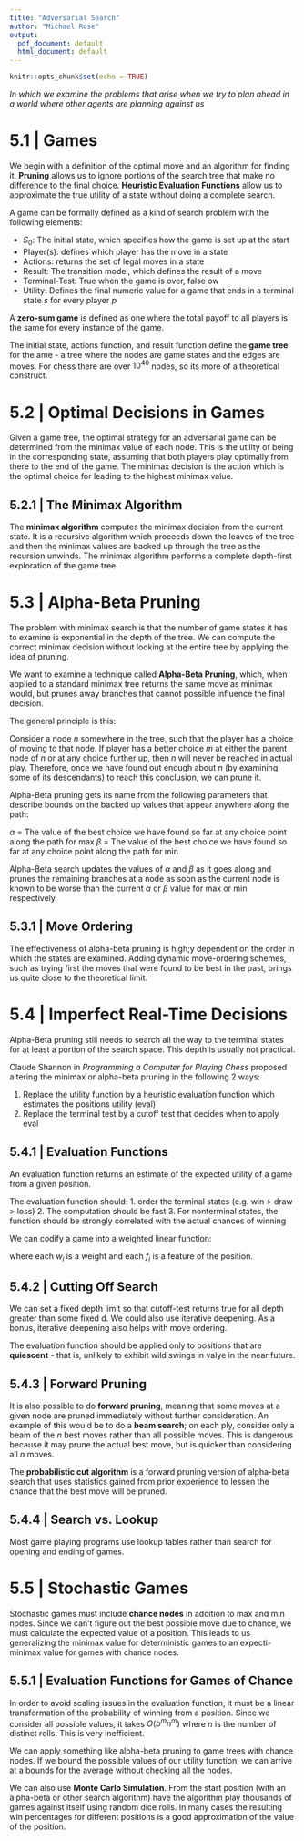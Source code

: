 ```yaml
---
title: "Adversarial Search"
author: "Michael Rose"
output:
  pdf_document: default
  html_document: default
---
```


```r
knitr::opts_chunk$set(echo = TRUE)
```

_In which we examine the problems that arise when we try to plan ahead in a world where other agents are planning against us_

# 5.1 | Games 

We begin with a definition of the optimal move and an algorithm for finding it. **Pruning** allows us to ignore portions of the search tree that make no difference to the final choice. **Heuristic Evaluation Functions** allow us to approximate the true utility of a state without doing a complete search.

A game can be formally defined as a kind of search problem with the following elements: 

- $S_0$: The initial state, which specifies how the game is set up at the start 
- Player(s): defines which player has the move in a state
- Actions: returns the set of legal moves in a state 
- Result: The transition model, which defines the result of a move 
- Terminal-Test: True when the game is over, false ow 
- Utility: Defines the final numeric value for a game that ends in a terminal state $s$ for every player $p$

A **zero-sum game** is defined as one where the total payoff to all players is the same for every instance of the game. 

The initial state, actions function, and result function define the **game tree** for the ame - a tree where the nodes are game states and the edges are moves. For chess there are over $10^{40}$ nodes, so its more of a theoretical construct. 

# 5.2 | Optimal Decisions in Games 

Given a game tree, the optimal strategy for an adversarial game can be determined from the minimax value of each node.  This is the utility of being in the corresponding state, assuming that both players play optimally from there to the end of the game. The minimax decision is the action which is the optimal choice for leading to the highest minimax value. 

## 5.2.1 | The Minimax Algorithm

The **minimax algorithm** computes the minimax decision from the current state. It is a recursive algorithm which proceeds down the leaves of the tree and then the minimax values are backed up through the tree as the recursion unwinds. The minimax algorithm performs a complete depth-first exploration of the game tree. 

# 5.3 | Alpha-Beta Pruning 

The problem with minimax search is that the number of game states it has to examine is exponential in the depth of the tree. We can compute the correct minimax decision without looking at the entire tree by applying the idea of pruning.

We want to examine a technique called **Alpha-Beta Pruning**, which, when applied to a standard minimax tree returns the same move as minimax would, but prunes away branches that cannot possible influence the final decision. 

The general principle is this: 

Consider a node $n$ somewhere in the tree, such that the player has a choice of moving to that node. If player has a better choice $m$ at either the parent node of $n$ or at any choice further up, then $n$ will never be reached in actual play. Therefore, once we have found out enough about $n$ (by examining some of its descendants) to reach this conclusion, we can prune it. 

Alpha-Beta pruning gets its name from the following parameters that describe bounds on the backed up values that appear anywhere along the path: 

$\alpha$ = The value of the best choice we have found so far at any choice point along the path for max
$\beta$ = The value of the best choice we have found so far at any choice point along the path for min 

Alpha-Beta search updates the values of $\alpha$ and $\beta$ as it goes along and prunes the remaining branches at a node as soon as the current node is known to be worse than the current $\alpha$ or $\beta$ value for max or min respectively. 


## 5.3.1 | Move Ordering

The effectiveness of alpha-beta pruning is high;y dependent on the order in which the states are examined. Adding dynamic move-ordering schemes, such as trying first the moves that were found to be best in the past, brings us quite close to the theoretical limit. 

# 5.4 | Imperfect Real-Time Decisions 

Alpha-Beta pruning still needs to search all the way to the terminal states for at least a portion of the search space. This depth is usually not practical. 

Claude Shannon in _Programming a Computer for Playing Chess_ proposed altering the minimax or alpha-beta pruning in the following 2 ways: 

1. Replace the utility function by a heuristic evaluation function which estimates the positions utility (eval)
2. Replace the terminal test by a cutoff test that decides when to apply eval

## 5.4.1 | Evaluation Functions 

An evaluation function returns an estimate of the expected utility of a game from a given position. 

The evaluation function should: 
1. order the terminal states (e.g. win > draw > loss)
2. The computation should be fast
3. For nonterminal states, the function should be strongly correlated with the actual chances of winning 

We can codify a game into a weighted linear function: 

\begin{center}
  $\mathrm{EVAL}(s) = \sum\limits_{i = 1}^n w_i f_i(s)$
\end{center}

where each $w_i$ is a weight and each $f_i$ is a feature of the position. 

## 5.4.2 | Cutting Off Search 

We can set a fixed depth limit so that cutoff-test returns true for all depth greater than some fixed d. We could also use iterative deepening. As a bonus, iterative deepening also helps with move ordering. 

The evaluation function should be applied only to positions that are **quiescent** - that is, unlikely to exhibit wild swings in valye in the near future. 

## 5.4.3 | Forward Pruning 

It is also possible to do **forward pruning**, meaning that some moves at a given node are pruned immediately without further consideration. An example of this would be to do a **beam search**; on each ply, consider only a beam of the $n$ best moves rather than all possible moves. This is dangerous because it may prune the actual best move, but is quicker than considering all $n$ moves. 

The **probabilistic cut algorithm** is a forward pruning version of alpha-beta search that uses statistics gained from prior experience to lessen the chance that the best move will be pruned. 

## 5.4.4 | Search vs. Lookup

Most game playing programs use lookup tables rather than search for opening and ending of games. 

# 5.5 | Stochastic Games 

Stochastic games must include **chance nodes** in addition to max and min nodes. Since we can't figure out the best possible move due to chance, we must calculate the expected value of a position. This leads to us generalizing the minimax value for deterministic games to an expecti-minimax value for games with chance nodes.

## 5.5.1 | Evaluation Functions for Games of Chance 

In order to avoid scaling issues in the evaluation function, it must be a linear transformation of the probability of winning from a position. 
Since we consider all possible values, it takes $O(b^mn^m)$ where $n$ is the number of distinct rolls. This is very inefficient. 

We can apply something like alpha-beta pruning to game trees with chance nodes. If we bound the possible values of our utility function, we can arrive at a bounds for the average without checking all the nodes. 

We can also use **Monte Carlo Simulation**. From the start position (with an alpha-beta or other search algorithm) have the algorithm play thousands of games against itself using random dice rolls. In many cases the resulting win percentages for different positions is a good approximation of the value of the position. 

